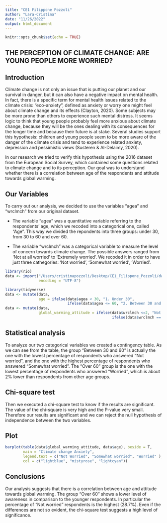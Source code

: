 ```yaml
---
title: "CE1 Filippone Pozzoli"
author: "Lara-Cristina"
date: "11/26/2022"
output: html_document
---
```


```r
knitr::opts_chunk$set(echo = TRUE)
```

## THE PERCEPTION OF CLIMATE CHANGE: ARE YOUNG PEOPLE MORE WORRIED?

## Introduction

Climate change is not only an issue that is putting our planet and our survival in danger, but it can also have a negative impact on mental health. In fact, there is a specific term for mental health issues related to the climate crisis: “eco-anxiety”, defined as anxiety or worry one might feel about climate change and its effects (Clayton, 2020).
Some subjects may be more prone than others to experience such mental distress. It seems logic to think that young people probably feel more anxious about climate change, because they will be the ones dealing with its consequences for the longer time and because their future is at stake. Several studies support this hypothesis: children and young people seem to be more aware of the danger of the climate crisis and tend to experience related anxiety, depression and pessimistic views (Susteren & Al-Delaimy, 2020).

In our research we tried to verify this hypothesis using the 2016 dataset from the European Social Survey, which contained some questions related to climate change and to its perception. Our goal was to understand whether there is a correlation between age of the respondents and attitude towards global warming.


## Our Variables 
To carry out our analysis, we decided to use the variables "agea" and "wrclmch" from our original dataset. 

- The variable "agea" was a quantitative variable referring to the respondents' age, which we recoded into a categorical one, called "Age". This way we divided the repondents into three groups: under 30, from 30 to 60 and over 60. 

- The variable "wrclmch" was a categorical variable to measure the level of concern towards climate change. The possible answers ranged from 'Not at all worried' to 'Extremely worried'. We recoded it in order to have just three cathegories: 'Not worried', 'Somewhat worried', 'Worried'. 


```r
library(rio)
data <- import("/Users/cristinapozzoli/Desktop/CE1_Filippone_Pozzoli/data_orig/ESS8e02_2.dta",
               encoding = "UTF-8")
```

```r
library(tidyverse)
data <- mutate(data, 
               age = ifelse(data$agea < 30, "1. Under 30", 
                            ifelse(data$agea <= 60, "2. Between 30 and 60", "3. Over 60" ) ))
data <- mutate(data, 
               global_warming_attitude = ifelse(data$wrclmch <=2, "Not Worried", 
                                                ifelse(data$wrclmch == 3, "Somewhat worried", "Worried")))

```

## Statistical analysis

To analyze our two categorical variables we created a contingency table. As we can see from the table, the group "Between 30 and 60" is actually the one with the lowest percentage of respondents who answered "Not worried", and the one with the highest percentage of respondents who answered "Somewhat worried". The "Over 60" group is the one with the lowest percentage of respondents who answered "Worried", which is about 2% lower than respondents from other age groups.  

## Chi-square test

Then we executed a chi-square test to know if the results are significant. The value of the chi-square is very high and the P-value very small. Therefore our results are significant and we can reject the null hypothesis of independence between the two variables.

## Plot

```r
barplot(table(data$global_warming_attitude, data$age), beside = T, 
        main = "Climate change Anxiety", 
        legend.text = c("Not Worried", "Somewhat worried", "Worried" ),
        col = c("lightblue", "mistyrose", "lightcyan"))

```

## Conclusions

Our analysis suggests that there is a correlation between age and attitude towards global warming. The group "Over 60" shows a lower level of awareness in comparison to the younger respondents. In particular the percentage of "Not worried" respondents is the highest (28.7%). Even if the differences are not so evident, the chi-square test suggests a high level of significance.
